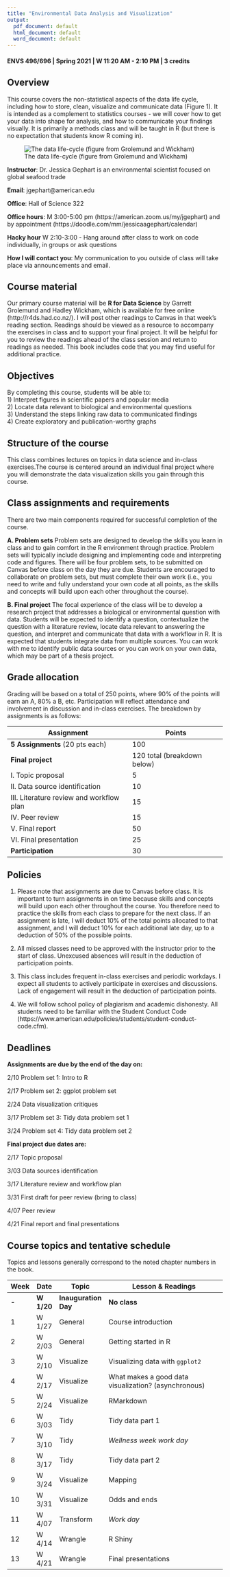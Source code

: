 ```yaml
---
title: "Environmental Data Analysis and Visualization"
output:
  pdf_document: default
  html_document: default
  word_document: default
---
```

#### ENVS 496/696 | Spring 2021 | W 11:20 AM - 2:10 PM | 3 credits

## Overview
This course covers the non-statistical aspects of the data life cycle, including how to store, clean, visualize and communicate data (Figure 1). It is intended as a complement to statistics courses - we will cover how to get your data into shape for analysis, and how to communicate your findings visually. It is primarily a methods class and will be taught in R (but there is no expectation that students know R coming in).

![The data life-cycle (figure from Grolemund and Wickham)](data-science-explore.png)

**Instructor**: Dr. Jessica Gephart is an environmental scientist focused on global seafood trade  

**Email**: jgephart@american.edu

**Office**: Hall of Science 322  

**Office hours**: M 3:00-5:00 pm (https://american.zoom.us/my/jgephart) and by appointment (https://doodle.com/mm/jessicaagephart/calendar)

**Hacky hour** W 2:10-3:00 - Hang around after class to work on code individually, in groups or ask questions


[**Canvas site**]: Our course site is accessible via Canvas. Problem sets and other assignments will be distributed and submitted via Canvas. You can also follow along with week-by-week topics, readings, assignments, and resources. 

**How I will contact you**: My communication to you outside of class will take place via announcements and email. 

## Course material
Our primary course material will be **R for Data Science** by Garrett Grolemund and Hadley Wickham, which is available for free online (http://r4ds.had.co.nz/). I will post other readings to Canvas in that week's reading section. Readings should be viewed as a resource to accompany the exercises in class and to support your final project. It will be helpful for you to review the readings ahead of the class session and return to readings as needed. This book includes code that you may find useful for additional practice. 

## Objectives
By completing this course, students will be able to:  
1) Interpret figures in scientific papers and popular media  
2) Locate data relevant to biological and environmental questions  
3) Understand the steps linking raw data to communicated findings  
4) Create exploratory and publication-worthy graphs  

## Structure of the course

This class combines lectures on topics in data science and in-class exercises.The course is centered around an individual final project where you will demonstrate the data visualization skills you gain through this course. 

## Class assignments and requirements

There are two main components required for successful completion of the course.

**A. Problem sets** Problem sets are designed to develop the skills you learn in class and to gain comfort in the R environment through practice. Problem sets will typically include designing and implementing code and interpreting code and figures. There will be four problem sets, to be submitted on Canvas before class on the day they are due. Students are encouraged to collaborate on problem sets, but must complete their own work (i.e., you need to write and fully understand your own code at all points, as the skills and concepts  will build upon each other throughout the course).

**B. Final project** The focal experience of the class will be to develop a research project that addresses a biological or environmental question with data. Students will be expected to identify a question, contextualize the question with a literature review, locate data relevant to answering the question, and interpret and communicate that data with a workflow in R. It is expected that students integrate data from multiple sources. You can work with me to identify public data sources or you can work on your own data, which may be part of a thesis project. 

## Grade allocation

Grading will be based on a total of 250 points, where 90% of the points will earn an A, 80% a B, etc. Participation will reflect attendance and involvement in discussion and in-class exercises. The breakdown by assignments is as follows: 

Assignment| Points  
---|---
**5 Assignments** (20 pts each) | 100 
**Final project**| 120 total (breakdown below)
I. Topic proposal | 5
II. Data source identification | 10
III. Literature review and workflow plan | 15
IV. Peer review | 15
V. Final report | 50
VI. Final presentation | 25
**Participation** | 30 


## Policies

1) Please note that assignments are due to Canvas before class. It is important to turn assignments in on time because skills and concepts will build upon each other throughout the course. You therefore need to practice the skills from each class to prepare for the next class. If an assignment is late, I will deduct 10% of the total points allocated to that assignment, and I will deduct 10% for each additional late day, up to a deduction of 50% of the possible points.

2) All missed classes need to be approved with the instructor prior to the start of class. Unexcused absences will result in the deduction of participation points. 

3) This class includes frequent in-class exercises and periodic workdays. I expect all students to actively participate in exercises and discussions. Lack of engagement will result in the deduction of participation points.

4) We will follow school policy of plagiarism and academic dishonesty. All students need to be familiar with the Student Conduct Code (https://www.american.edu/policies/students/student-conduct-code.cfm).


## Deadlines 

**Assignments are due by the end of the day on:**

2/10 Problem set 1: Intro to R 

2/17 Problem set 2: ggplot problem set

2/24 Data visualization critiques

3/17 Problem set 3: Tidy data problem set 1

3/24 Problem set 4: Tidy data problem set 2

**Final project due dates are:** 

2/17 Topic proposal

3/03 Data sources identification

3/17 Literature review and workflow plan  

3/31 First draft for peer review (bring to class)

4/07 Peer review

4/21 Final report and final presentations


## Course topics and tentative schedule

Topics and lessons generally correspond to the noted chapter numbers in the book.

Week | Date | Topic | Lesson & Readings
------|-------|------------|-----------------------------------------
**-** | **W 1/20** | **Inauguration Day** | **No class**
1 | W 1/27 | General | Course introduction 
2 | W 2/03 | General   | Getting started in R 
3 | W 2/10 | Visualize | Visualizing data with `ggplot2` 
4 | W 2/17 | Visualize | What makes a good data visualization? (asynchronous) 
5 | W 2/24 | Visualize | RMarkdown
6 | W 3/03 | Tidy | Tidy data part 1
7 | W 3/10 | Tidy | _Wellness week work day_ 
8 | W 3/17 | Tidy | Tidy data part 2 
9 | W 3/24 | Visualize | Mapping
10 | W 3/31 | Visualize | Odds and ends
11 | W 4/07 | Transform | _Work day_  
12 | W 4/14 | Wrangle | R Shiny  
13 | W 4/21 | Wrangle | Final presentations
